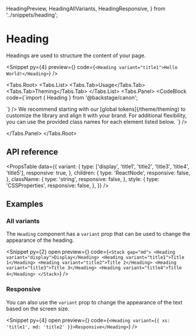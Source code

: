   HeadingPreview,
  HeadingAllVariants,
  HeadingResponsive,
} from '../snippets/heading';

# Heading

Headings are used to structure the content of your page.

<Snippet
  py={4}
  preview={<HeadingPreview />}
  code={`<Heading variant="title1">Hello World!</Heading>`}
/>

<Tabs.Root>
  <Tabs.List>
    <Tabs.Tab>Usage</Tabs.Tab>
    <Tabs.Tab>Theming</Tabs.Tab>
  </Tabs.List>
  <Tabs.Panel>
    <CodeBlock
      code={`import { Heading } from '@backstage/canon';

<Heading />
`}
    />
  </Tabs.Panel>
  <Tabs.Panel>
    We recommend starting with our [global tokens](/theme/theming) to customize the library and align it with
    your brand. For additional flexibility, you can use the provided class names for each element listed below.
    <CodeBlock
      code={`<Heading className="heading" />`}
    />

  </Tabs.Panel>
</Tabs.Root>

## API reference

<PropsTable
  data={{
    variant: {
      type: ['display', 'title1', 'title2', 'title3', 'title4', 'title5'],
      responsive: true,
    },
    children: {
      type: 'ReactNode',
      responsive: false,
    },
    className: {
      type: 'string',
      responsive: false,
    },
    style: {
      type: 'CSSProperties',
      responsive: false,
    },
  }}
/>

## Examples

### All variants

The `Heading` component has a `variant` prop that can be used to change the
appearance of the heading.

<Snippet
  py={2}
  open
  preview={<HeadingAllVariants />}
  code={`<Stack gap="md">
    <Heading variant="display">Display</Heading>
    <Heading variant="title1">Title 1</Heading>
    <Heading variant="title2">Title 2</Heading>
    <Heading variant="title3">Title 3</Heading>
    <Heading variant="title4">Title 4</Heading>
</Stack>`}
/>

### Responsive

You can also use the `variant` prop to change the appearance of the text based
on the screen size.

<Snippet
  py={4}
  open
  preview={<HeadingResponsive />}
  code={`<Heading variant={{ xs: 'title1', md: 'title2' }}>Responsive</Heading>`}
/>
